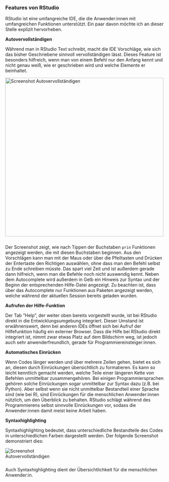 ### Features von RStudio
  
RStudio ist eine umfangreiche IDE, die die Anwender:innen mit umfangreichen Funktionen unterstützt. Ein paar davon möchte ich an dieser Stelle explizit hervorheben.
  
**Autovervollständigen**

Während man in RStudio Text schreibt, macht die IDE Vorschläge, wie sich das bisher Geschriebene sinnvoll vervollständigen lässt. Dieses Feature ist besonders hilfreich, wenn man von einem Befehl nur den Anfang kennt und nicht genau weiß, wie er geschrieben wird und welche Elemente er beinhaltet.
  
<img src="images/screenshot_autocomplete.png" alt="Screenshot Autovervollständigen" style="width:500px;margin-bottom:25px;margin-right:10px" align="left">
    
Der Screenshot zeigt, wie nach Tippen der Buchstaben `prin` Funktionen angezeigt werden, die mit diesen Buchstaben beginnen. Aus den Vorschlägen kann man mit der Maus oder über die Pfeiltasten und Drücken der Entertaste den Richtigen auswählen, ohne dass man den Befehl selbst zu Ende schreiben müsste. Das spart viel Zeit und ist außerdem gerade dann hilfreich, wenn man die Befehle noch nicht auswendig kennt. Neben dem Autocomplete wird außerdem in Gelb ein Hinweis zur Syntax und der Beginn der entsprechenden Hilfe-Datei angezeigt. Zu beachten ist, dass über das Autocomplete nur Funktionen aus Paketen angezeigt werden, welche während der aktuellen Session bereits geladen wurden.
  
  
**Aufrufen der Hilfe-Funktion**

Der Tab "Help", der weiter oben bereits vorgestellt wurde, ist bei RStudio direkt in die Entwicklungsumgebung integriert. 
Dieser Umstand ist erwähnenswert, denn bei anderen IDEs öffnet sich bei Aufruf der Hilfefunktion häufig ein externer Browser. 
Dass die Hilfe bei RStudio direkt integriert ist, nimmt zwar etwas Platz auf dem Bildschirm weg, ist jedoch auch sehr anwenderfreundlich, gerade für Programmiereinsteiger:innen.
  
  
**Automatisches Einrücken**

Wenn Codes länger werden und über mehrere Zeilen gehen, bietet es sich an, diesen durch Einrückungen übersichtlich zu formatieren. Es kann so leicht kenntlich gemacht werden, welche Teile einer längeren Kette von Befehlen unmittelbar zusammengehören.
Bei einigen Programmiersprachen gehören solche Einrückungen sogar unmittelbar zur Syntax dazu (z.B. bei Python). Aber selbst wenn sie nicht unmittelbar Bestandteil einer Sprache sind (wie bei R), sind Einrückungen für die menschlichen Anwender:innen nützlich, um den Überblick zu behalten.
RStudio schlägt während des Programmierens selbst sinnvolle Einrückungen vor, sodass die Anwender:innen damit meist keine Arbeit haben.
  
  
**Syntaxhighlighting**

Syntaxhighlighting bedeutet, dass unterschiedliche Bestandteile des Codes in unterschiedlichen Farben dargestellt werden. Der folgende Screenshot demonstriert dies:
    
<img src="images/screenshot_syntax_highlighting.png" alt="Screenshot Autovervollständigen" style="margin-bottom:25px;margin-right:600px" align="left">
Auch Syntaxhighlighting dient der Übersichtlichkeit für die menschlichen Anwender:in. 
